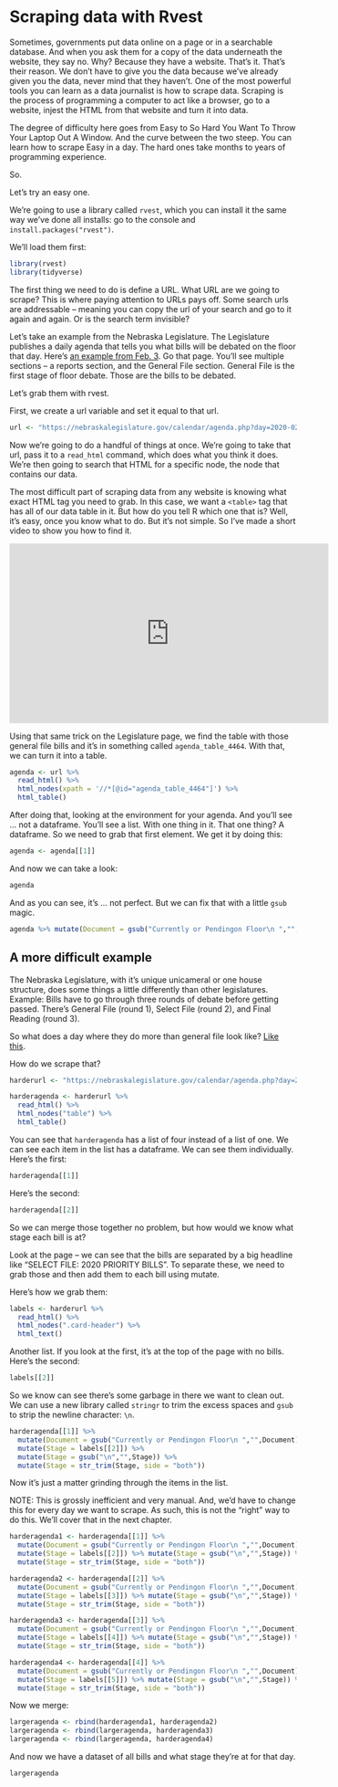 # Scraping data with Rvest

Sometimes, governments put data online on a page or in a searchable database. And when you ask them for a copy of the data underneath the website, they say no. Why? Because they have a website. That's it. That's their reason. We don't have to give you the data because we've already given you the data, never mind that they haven't. 
One of the most powerful tools you can learn as a data journalist is how to scrape data. Scraping is the process of programming a computer to act like a browser, go to a website, injest the HTML from that website and turn it into data. 

The degree of difficulty here goes from Easy to So Hard You Want To Throw Your Laptop Out A Window. And the curve between the two steep. You can learn how to scrape Easy in a day. The hard ones take months to years of programming experience. 

So.

Let's try an easy one. 

We're going to use a library called `rvest`, which you can install it the same way we've done all installs: go to the console and `install.packages("rvest")`. 

We'll load them first:

```r
library(rvest)
library(tidyverse)
```

The first thing we need to do is define a URL. What URL are we going to scrape? This is where paying attention to URLs pays off. Some search urls are addressable -- meaning you can copy the url of your search and go to it again and again. Or is the search term invisible? 

Let's take an example from the Nebraska Legislature. The Legislature publishes a daily agenda that tells you what bills will be debated on the floor that day. Here's [an example from Feb. 3](https://nebraskalegislature.gov/calendar/agenda.php?day=2020-02-03). Go that page. You'll see multiple sections -- a reports section, and the General File section. General File is the first stage of floor debate. Those are the bills to be debated. 

Let's grab them with rvest. 

First, we create a url variable and set it equal to that url.

```r
url <- "https://nebraskalegislature.gov/calendar/agenda.php?day=2020-02-03"
```

Now we're going to do a handful of things at once. We're going to take that url, pass it to a `read_html` command, which does what you think it does. We're then going to search that HTML for a specific node, the node that contains our data. 

The most difficult part of scraping data from any website is knowing what exact HTML tag you need to grab. In this case, we want a `<table>` tag that has all of our data table in it. But how do you tell R which one that is? Well, it's easy, once you know what to do. But it's not simple. So I've made a short video to show you how to find it. 

<iframe width="560" height="315" src="https://www.youtube.com/embed/kYkSE3zWa9Y" frameborder="0" allow="accelerometer; autoplay; encrypted-media; gyroscope; picture-in-picture" allowfullscreen></iframe>

Using that same trick on the Legislature page, we find the table with those general file bills and it's in something called `agenda_table_4464`. With that, we can turn it into a table.

```r
agenda <- url %>%
  read_html() %>%
  html_nodes(xpath = '//*[@id="agenda_table_4464"]') %>%
  html_table()
```

After doing that, looking at the environment for your agenda. And you'll see ... not a dataframe. You'll see a list. With one thing in it. That one thing? A dataframe. So we need to grab that first element. We get it by doing this: 

```r
agenda <- agenda[[1]]
```

And now we can take a look:

```r
agenda
```

And as you can see, it's ... not perfect. But we can fix that with a little `gsub` magic. 

```r
agenda %>% mutate(Document = gsub("Currently or Pendingon Floor\n ","",Document))
```

## A more difficult example

The Nebraska Legislature, with it's unique unicameral or one house structure, does some things a little differently than other legislatures. Example: Bills have to go through three rounds of debate before getting passed. There's General File (round 1), Select File (round 2), and Final Reading (round 3). 

So what does a day where they do more than general file look like? [Like this](https://nebraskalegislature.gov/calendar/agenda.php?day=2020-02-21).

How do we scrape that? 

```r
harderurl <- "https://nebraskalegislature.gov/calendar/agenda.php?day=2020-02-21"
```

```r
harderagenda <- harderurl %>%
  read_html() %>%
  html_nodes("table") %>%
  html_table()
```

You can see that `harderagenda` has a list of four instead of a list of one. We can see each item in the list has a dataframe. We can see them individually. Here's the first:  

```r
harderagenda[[1]]
```

Here's the second: 

```r
harderagenda[[2]]
```

So we can merge those together no problem, but how would we know what stage each bill is at? 

Look at the page -- we can see that the bills are separated by a big headline like "SELECT FILE:  2020 PRIORITY BILLS". To separate these, we need to grab those and then add them to each bill using mutate. 

Here's how we grab them: 

```r
labels <- harderurl %>%
  read_html() %>%
  html_nodes(".card-header") %>%
  html_text()
```

Another list. If you look at the first, it's at the top of the page with no bills. Here's the second: 

```r
labels[[2]]
```

So we know can see there's some garbage in there we want to clean out. We can use a new library called `stringr` to trim the excess spaces and `gsub` to strip the newline character: `\n`. 

```r
harderagenda[[1]] %>% 
  mutate(Document = gsub("Currently or Pendingon Floor\n ","",Document)) %>%
  mutate(Stage = labels[[2]]) %>%
  mutate(Stage = gsub("\n","",Stage)) %>%
  mutate(Stage = str_trim(Stage, side = "both"))
```

Now it's just a matter grinding through the items in the list.

NOTE: This is grossly inefficient and very manual. And, we'd have to change this for every day we want to scrape. As such, this is not the "right" way to do this. We'll cover that in the next chapter.

```r
harderagenda1 <- harderagenda[[1]] %>% 
  mutate(Document = gsub("Currently or Pendingon Floor\n ","",Document)) %>%
  mutate(Stage = labels[[2]]) %>% mutate(Stage = gsub("\n","",Stage)) %>%
  mutate(Stage = str_trim(Stage, side = "both"))
```

```r
harderagenda2 <- harderagenda[[2]] %>% 
  mutate(Document = gsub("Currently or Pendingon Floor\n ","",Document)) %>%
  mutate(Stage = labels[[3]]) %>% mutate(Stage = gsub("\n","",Stage)) %>%
  mutate(Stage = str_trim(Stage, side = "both"))
```

```r
harderagenda3 <- harderagenda[[3]] %>% 
  mutate(Document = gsub("Currently or Pendingon Floor\n ","",Document)) %>%
  mutate(Stage = labels[[4]]) %>% mutate(Stage = gsub("\n","",Stage)) %>%
  mutate(Stage = str_trim(Stage, side = "both"))
```

```r
harderagenda4 <- harderagenda[[4]] %>% 
  mutate(Document = gsub("Currently or Pendingon Floor\n ","",Document)) %>%
  mutate(Stage = labels[[5]]) %>% mutate(Stage = gsub("\n","",Stage)) %>%
  mutate(Stage = str_trim(Stage, side = "both"))
```

Now we merge: 

```r
largeragenda <- rbind(harderagenda1, harderagenda2)
largeragenda <- rbind(largeragenda, harderagenda3)
largeragenda <- rbind(largeragenda, harderagenda4)
```

And now we have a dataset of all bills and what stage they're at for that day.

```r
largeragenda
```
